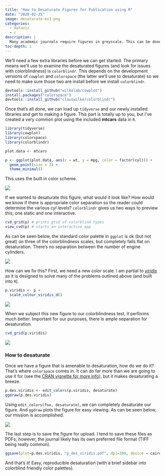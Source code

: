 ```yaml
---
title: "How to Desaturate Figures for Publication using R"
date: "2020-02-25"
image: desaturate-ex1.png
categories: 
  - dataviz
  - r
description: |
  Many academic journals require figures in greyscale. This can be done relatively simply by printing to PDF as greyscale; however, this doesn't give you a) a way to preview what the resulting figure will look like and b) much control over the process of desaturation. If you're making figures in {R}, this process is almost as easy as the more simplistic print to PDF method.
toc-depth: 1
---
```


We'll need a few extra libraries before we can get started. The primary means we'll use to examine the desaturated figures (and look for issues with colorblindness) is ```colorblindr```. This depends on the development versions of ```cowplot``` and ```colorspace``` (the latter we'll use to desaturate) so we need to make sure those two are install before we install ```colorblindr```.

``` R
devtools::install_github("wilkelab/cowplot")
install.packages("colorspace")
devtools::install_github("clauswilke/colorblindr")
```

Once that's all done, we can load up ```tidyverse``` and our newly installed libraries and get to making a figure. This part is totally up to you, but I've created a very common plot using the included **mtcars** data in ```R```.

```R
library(tidyverse)
library(cowplot)
library(colorspace)
library(colorblindr)

plot.data <- mtcars

p <- ggplot(plot.data, aes(x = wt, y = mpg, color = factor(cyl))) +
  geom_point(size = 3) +
  theme_minimal()
```

This uses the built in color scheme.

:::{.column-body-outset}

![](desaturate-ex1.png){fig-align="center"}

:::

If we wanted to desaturate this figure, what would it look like? How would we know if there is appropriate color separation so the reader could determine the various *cyl* levels? ```colorblindr``` gives us two ways to preview this; one static and one interactive.

```R
cvd_grid(p) # prints grid of colorblind types
view_cvd(p) # starts an interactive app
```

As can be seen below, the standard color palette in ```ggplot``` is ok (but not great) on three of the colorblindness scales, but completely falls flat on desaturation. There's no separation between the number of engine cylinders.

:::{.column-body-outset}

![](desaturate-ex2.png){fig-align="center"}

:::

How can we fix this? First, we need a new color scale. I am partial to *[viridis](https://cran.r-project.org/web/packages/viridis/vignettes/intro-to-viridis.html)* as it is designed to solve many of the problems outlined above (and built into ```R```).

```R
p.viridis <- p +
  scale_colour_viridis_d()
```
![](desaturate-ex3.png){fig-align="center"}

When we subject this new figure to our colorblindness test, it performs much better. Important for our purposes, there is ample separation for desaturation.
```R
cvd_grid(p.viridis)
```

:::{.column-body-outset}

![](desaturate-ex4.png){fig-align="center"}

:::

### How to desaturate
Once we have a figure that is amenable to desaturation, how do we do it? That's where ```colorspace``` comes in. It can do far more than we are going to use it for (see the [CRAN vignette for more info](https://cran.r-project.org/web/packages/colorspace/vignettes/colorspace.html)), but it makes desaturating a breeze.

```R
p.des.viridis <- edit_colors(p.viridis, desaturate)
ggdraw(p.des.viridis)
```

Using ```edit_colors(foo, desaturate)```, we can completely desaturate our figure. And ```ggdraw``` plots the figure for easy viewing. As can be seen below, our mission is accomplished.

:::{.column-body-outset}

![](desaturate-ex5.png){fig-align="center"}

:::

The last step is to save the figure for upload. I tend to save these files as PDFs; however, the journal likely has its own preferred file format (TIFF being really common).

```R
ggsave(plot=p.des.viridis, "p_des_viridis.pdf", dpi=300, device = cairo_pdf)
```

And that's it! Easy, reproducible desaturation (with a brief sidebar into colorblind friendly color palettes).
